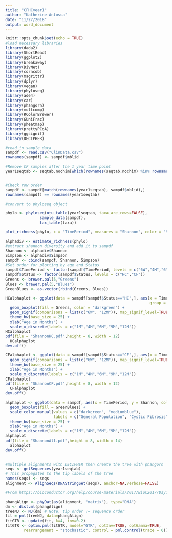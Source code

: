 ```yaml
---
title: "CFHCyear1"
author: "Katherine Antosca"
date: "11/27/2018"
output: word_document
---
```


```r
knitr::opts_chunk$set(echo = TRUE)
#load necessary libraries
library(dada2)
library(ShortRead)
library(ggplot2)
library(breakaway)
library(DivNet)
library(corncob)
library(magrittr)
library(dplyr)
library(vegan)
library(phyloseq)
library(ade4)
library(car)
library(phangorn)
library(multcomp)
library(RColorBrewer)
library(GUniFrac)
library(pheatmap)
library(prettyPCoA)
library(ggsignif)
library(DECIPHER)
```




```r
#read in sample data
sampdf <- read.csv("ClinData.csv")
rownames(sampdf) <- sampdf$mblid

#Remove CF samples after the 1 year time point
year1seqtab <- seqtab.nochim[which(rownames(seqtab.nochim) %in% rownames(sampdf)),]


#Check row order
sampdf <- sampdf[match(rownames(year1seqtab), sampdf$mblid),]
rownames(sampdf) == rownames(year1seqtab)

#convert to phyloseq object

phylo <- phyloseq(otu_table(year1seqtab, taxa_are_rows=FALSE), 
               sample_data(sampdf), 
               tax_table(taxa)) 

plot_richness(phylo, x = "TimePeriod", measures = "Shannon", color = "Status")

alphadiv <- estimate_richness(phylo)
#extract shannon diversity and add it to sampdf
Shannon <- alphadiv$Shannon
Simpson <- alphadiv$Simpson
sampdf <- cbind(sampdf, Shannon, Simpson)
#Set order for plotting by age and Status
sampdf$TimePeriod <- factor(sampdf$TimePeriod, levels = c("6W","4M","6M","9M","12M"))
sampdf$Status <- factor(sampdf$Status, levels = c("HC","CF"))
Greens <- brewer.pal(5,"Greens")
Blues <- brewer.pal(5,"Blues")
GreenBlues <- as.vector(rbind(Greens, Blues))

```  

```r
HCalphaplot <- ggplot(data = sampdf[sampdf$Status=="HC",], aes(x = TimePeriod, y = Shannon, 
                                                               group = TimePeriod)) + 
  geom_boxplot(fill = Greens, color = "darkgreen") + 
  geom_signif(comparisons = list(c("6W", "12M")), map_signif_level=TRUE) +
  theme_bw(base_size = 25) +
  xlab("Age in Months") +
  scale_x_discrete(labels = c("1M","4M","6M","9M","12M"))
HCalphaplot
pdf(file = "ShannonHC.pdf",height = 8, width = 12)
  HCalphaplot
dev.off()
```
```r
CFalphaplot <- ggplot(data = sampdf[sampdf$Status=="CF",], aes(x = TimePeriod, y = Shannon, group = TimePeriod)) + geom_boxplot(fill = Blues, color = "mediumblue") +
  geom_signif(comparisons = list(c("6W", "12M")), map_signif_level=TRUE) +
  theme_bw(base_size = 25) +
  xlab("Age in Months") +
  scale_x_discrete(labels = c("1M","4M","6M","9M","12M"))
CFalphaplot
pdf(file = "ShannonCF.pdf",height = 8, width = 12)
  CFalphaplot
dev.off()
```

```r
alphaplot <- ggplot(data = sampdf, aes(x = TimePeriod, y = Shannon, color = Status)) + 
  geom_boxplot(fill = GreenBlues) +
  scale_color_manual(values = c("darkgreen", "mediumblue"), 
                     labels = c("General Population", "Cystic Fibrosis"))+
  theme_bw(base_size = 25) +
  xlab("Age in Months") +
  scale_x_discrete(labels = c("1M","4M","6M","9M","12M"))
alphaplot
pdf(file = "ShannonAll.pdf",height = 8, width = 14)
  alphaplot
dev.off()
  

```


```r
#multiple alignments with DECIPHER then create the tree with phangorn
seqs <- getSequences(year1seqtab)
# This propagates to the tip labels of the tree
names(seqs) <- seqs 
alignment <- AlignSeqs(DNAStringSet(seqs), anchor=NA,verbose=FALSE)

#From https://bioconductor.org/help/course-materials/2017/BioC2017/Day1/Workshops/Microbiome/MicrobiomeWorkflowII.html The phangorn R package is then used to construct a phylogenetic tree. Here we first construct a neighbor-joining tree, and then fit a GTR+G+I (Generalized time-reversible with Gamma rate variation) maximum likelihood tree using the neighbor-joining tree as a starting point.

phangAlign <- phyDat(as(alignment, "matrix"), type="DNA")
dm <- dist.ml(phangAlign)
treeNJ <- NJ(dm) # Note, tip order != sequence order
fit = pml(treeNJ, data=phangAlign)
fitGTR <- update(fit, k=4, inv=0.2)
fitGTR <- optim.pml(fitGTR, model="GTR", optInv=TRUE, optGamma=TRUE,
        rearrangement = "stochastic", control = pml.control(trace = 0))

```


```r


```












